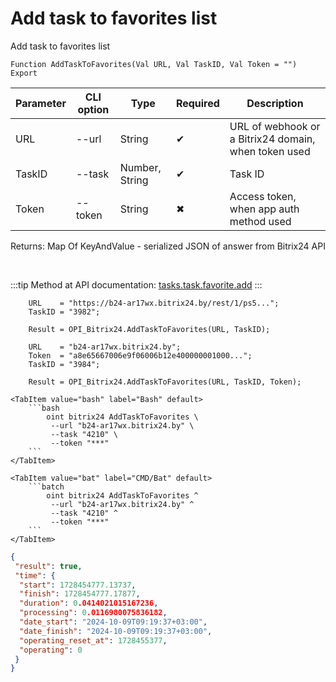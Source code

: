 ﻿---
sidebar_position: 17
---


# Add task to favorites list
 Add task to favorites list



`Function AddTaskToFavorites(Val URL, Val TaskID, Val Token = "") Export`

  | Parameter | CLI option | Type | Required | Description |
  |-|-|-|-|-|
  | URL | --url | String | &#x2714; | URL of webhook or a Bitrix24 domain, when token used |
  | TaskID | --task | Number, String | &#x2714; | Task ID |
  | Token | --token | String | &#x2716; | Access token, when app auth method used |

  
  Returns:  Map Of KeyAndValue - serialized JSON of answer from Bitrix24 API

<br/>

:::tip
Method at API documentation: [tasks.task.favorite.add](https://dev.1c-bitrix.ru/rest_help/tasks/task/tasks/tasks_task_favorite_add.php)
:::
<br/>



```bsl title="1C:Enterprise/OneScript code example"
    URL    = "https://b24-ar17wx.bitrix24.by/rest/1/ps5...";
    TaskID = "3982";

    Result = OPI_Bitrix24.AddTaskToFavorites(URL, TaskID);

    URL    = "b24-ar17wx.bitrix24.by";
    Token  = "a8e65667006e9f06006b12e400000001000...";
    TaskID = "3984";

    Result = OPI_Bitrix24.AddTaskToFavorites(URL, TaskID, Token);
```
 

 <Tabs>
  
    <TabItem value="bash" label="Bash" default>
        ```bash
            oint bitrix24 AddTaskToFavorites \
             --url "b24-ar17wx.bitrix24.by" \
             --task "4210" \
             --token "***"
        ```
    </TabItem>
  
    <TabItem value="bat" label="CMD/Bat" default>
        ```batch
            oint bitrix24 AddTaskToFavorites ^
             --url "b24-ar17wx.bitrix24.by" ^
             --task "4210" ^
             --token "***"
        ```
    </TabItem>
</Tabs>


```json title="Result"
{
 "result": true,
 "time": {
  "start": 1728454777.13737,
  "finish": 1728454777.17877,
  "duration": 0.0414021015167236,
  "processing": 0.0116980075836182,
  "date_start": "2024-10-09T09:19:37+03:00",
  "date_finish": "2024-10-09T09:19:37+03:00",
  "operating_reset_at": 1728455377,
  "operating": 0
 }
}
```
